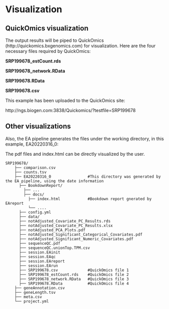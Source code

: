 # Visualization

## QuickOmics visualization

The output results will be piped to QuickOmics (http://quickomics.bxgenomics.com) for visualization. Here are the four necessary files required by QuickOmics:

**SRP199678_estCount.rds**

**SRP199678_network.RData**

**SRP199678.RData**

**SRP199678.csv**

This example has been uploaded to the QuickOmics site: 

http://ngs.biogen.com:3838/Quickomics/?testfile=SRP199678

## Other visualizations

Also, the EA pipeline generates the files under the working directory, in this example, EA20220316_0:

The pdf files and index.html can be directly visualized by the user.

```
SRP199678/
    ├── comparison.csv
    ├── counts.tsv
    ├── EA20220316_0                #This directory was generated by the EA pipeline, using the date information 
      ├── BookdownReport/
        ├── ...
        ├── docs/
          ├── index.html            #Bookdown report gnerated by EAreport
          └── ....
      ├── config.yml
      ├── data/
      ├── notAdjusted_Covariate_PC_Results.rds
      ├── notAdjusted_Covariate_PC_Results.xlsx
      ├── notAdjusted_PCA_Plots.pdf
      ├── notAdjusted_Significant_Categorical_Covariates.pdf
      ├── notAdjusted_Significant_Numeric_Covariates.pdf
      ├── sequenceQC.pdf
      ├── sequenceQC.unionTop.TPM.csv
      ├── session.EAinit
      ├── session.EAqc
      ├── session.EAreport
      ├── session.EArun
      ├── SRP199678.csv             #QuickOmics file 1
      ├── SRP199678_estCount.rds    #QuickOmics file 2
      ├── SRP199678_network.RData   #QuickOmics file 3
      ├── SRP199678.RData           #QuickOmics file 4
    ├── geneAnnotation.csv
    ├── geneLength.tsv
    ├── meta.csv
    └── project.yml
```
